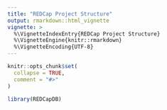 ```yaml
---
title: "REDCap Project Structure"
output: rmarkdown::html_vignette
vignette: >
  %\VignetteIndexEntry{REDCap Project Structure}
  %\VignetteEngine{knitr::rmarkdown}
  %\VignetteEncoding{UTF-8}
---
```


```r
knitr::opts_chunk$set(
  collapse = TRUE,
  comment = "#>"
)
```

```r
library(REDCapDB)
```
